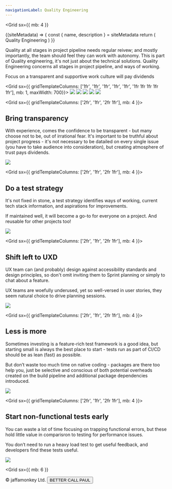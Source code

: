 ```yaml
---
navigationLabel: Quality Engineering
---
```

<Grid
  sx={{
    mb: 4
  }}
>

<SiteMetaData>
  {(siteMetadata) => {
    const { name, description } = siteMetadata
    return (
      <Fragment>
        <Heading variant="styles.h1">Quality Engineering</Heading>
      </Fragment>
    )
  }}
</SiteMetaData>

Quality at all stages in project pipeline needs regular reivew; and mostly importantly, the team should feel they can work with autonomy.  This is part of Quality engineering, it's not just about the technical solutions. Quality Engineering concerns all stages in project pipeline, and ways of working.

<Message variant='secondary' mb={4}>Focus on a transparent and supportive work culture will pay dividends</Message>

</Grid>

<Grid  sx={{ gridTemplateColumns: ['1fr', '1fr', '1fr', '1fr', '1fr', '1fr 1fr 1fr 1fr 1fr'], mb: 1, maxWidth: 700}}> 
  <Box><Image src="https://raw.githubusercontent.com/jaffamonkey/gatsby-theme-terminal/main/static/images/strategy.png" /></Box>
  <Box><Image src="https://raw.githubusercontent.com/jaffamonkey/gatsby-theme-terminal/main/static/images/shiftleft2.png" /></Box>
  <Box><Image src="https://raw.githubusercontent.com/jaffamonkey/gatsby-theme-terminal/main/static/images/blah.png" /></Box>
  <Box><Image src="https://raw.githubusercontent.com/jaffamonkey/gatsby-theme-terminal/main/static/images/nfr.png" /></Box>
  <Box><Image src="https://raw.githubusercontent.com/jaffamonkey/gatsby-theme-terminal/main/static/images/arrows.png" /></Box>
</Grid>

<Grid  sx={{ gridTemplateColumns: ['2fr', '1fr', '2fr 1fr'], mb: 4 }}> 
<Box>

## Bring transparency

With experience, comes the confidence to be transparent - but many choose not to be, out of irrational fear. It's important to be truthful about project progress - it's not necessary to be datailed on every single issue (you have to take audience into consideration), but creating atmosphere of trust pays dividends.

</Box>
<Box>
<Image src="https://raw.githubusercontent.com/jaffamonkey/gatsby-theme-terminal/main/static/images/arrows.png" />
</Box>
</Grid>

<Grid  sx={{ gridTemplateColumns: ['2fr', '1fr', '2fr 1fr'], mb: 4 }}> 
<Box>

## Do a test strategy

It's not fixed in stone, a test strategy identifies ways of working, current tech stack information, and aspirations for improvements.

If maintained well, it will become a go-to for everyone on a project. And reusable for other projects too!

</Box>
<Box>

<Image src="https://raw.githubusercontent.com/jaffamonkey/gatsby-theme-terminal/main/static/images/strategy.png" />

  </Box>
</Grid>

<Grid  sx={{ gridTemplateColumns: ['2fr', '1fr', '2fr 1fr'], mb: 4 }}>  

<Box>

## Shift left to UXD

UX team can (and probably) design against accessibility standards and design principles, so don't omit inviting them to Sprint planning or simply to chat about a feature. 

UX teams are woefully underused, yet so well-versed in user stories, they seem natural choice to drive planning sessions.
</Box>
<Box>

<Image src="https://raw.githubusercontent.com/jaffamonkey/gatsby-theme-terminal/main/static/images/shiftleft2.png" />

</Box>
</Grid>

<Grid  sx={{ gridTemplateColumns: ['2fr', '1fr', '2fr 1fr'], mb: 4 }}>  
<Box>

## Less is more

Sometimes investing is a feature-rich test framework is a good idea, but starting small is always the best place to start - tests run as part of CI/CD should be as lean (fast) as possible.

But don’t waste too much time on native coding - packages are there too help you, just be selective and conscious of both potential overheads created on the build pipeline and additional package dependencies introduced.
</Box>
<Box>

<Image src="https://raw.githubusercontent.com/jaffamonkey/gatsby-theme-terminal/main/static/images/blah.png" />

</Box>
</Grid>

<Grid  sx={{ gridTemplateColumns: ['2fr', '1fr', '2fr 1fr'], mb: 4 }}>  
<Box>

## Start non-functional tests early

You can  waste a lot of time focusing on trapping functional errors, but these hold little value in comparisron to testing for performance issues.

You don’t need to run a heavy load test to get useful feedback, and developers find these tests useful.

</Box>
<Box>

<Image src="https://raw.githubusercontent.com/jaffamonkey/gatsby-theme-terminal/main/static/images/nfr.png" />


</Box>
</Grid>

<Grid
  sx={{
    mb: 6
  }}
>
<Box p={4}>
&copy; jaffamonkey Ltd.
<Button variant='success'>BETTER CALL PAUL</Button>
</Box>
</Grid>